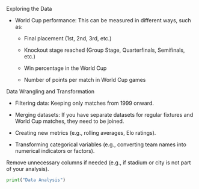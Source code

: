 Exploring the Data

-  World Cup performance: This can be measured in different ways, such as:

    -   Final placement (1st, 2nd, 3rd, etc.)

    -   Knockout stage reached (Group Stage, Quarterfinals, Semifinals, etc.)

    -   Win percentage in the World Cup

    -   Number of points per match in World Cup games

Data Wrangling and Transformation

- Filtering data: Keeping only matches from 1999 onward.

-   Merging datasets: If you have separate datasets for regular fixtures and World Cup matches, they need to be joined.

-   Creating new metrics (e.g., rolling averages, Elo ratings).

-   Transforming categorical variables (e.g., converting team names into numerical indicators or factors).


Remove unnecessary columns if needed (e.g., if stadium or city is not part of your analysis).
```python
print("Data Analysis")
```
